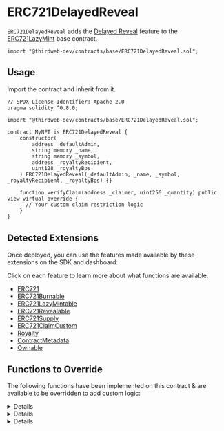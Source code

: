 
# ERC721DelayedReveal

`ERC721DelayedReveal` adds the [Delayed Reveal](/solidity/extensions/delayedreveal) feature to
the [ERC721LazyMint](/solidity/base-contracts/erc721lazymint) base contract.

```solidity
import "@thirdweb-dev/contracts/base/ERC721DelayedReveal.sol";
```

<GithubButtonLink href="https://github.com/thirdweb-dev/contracts/blob/main/contracts/base/ERC721DelayedReveal.sol" />

## Usage

Import the contract and inherit from it.

```solidity
// SPDX-License-Identifier: Apache-2.0
pragma solidity ^0.8.0;

import "@thirdweb-dev/contracts/base/ERC721DelayedReveal.sol";

contract MyNFT is ERC721DelayedReveal {
    constructor(
        address _defaultAdmin,
        string memory _name,
        string memory _symbol,
        address _royaltyRecipient,
        uint128 _royaltyBps
    ) ERC721DelayedReveal(_defaultAdmin, _name, _symbol, _royaltyRecipient, _royaltyBps) {}

    function verifyClaim(address _claimer, uint256 _quantity) public view virtual override {
      // Your custom claim restriction logic
    }
}
```

## Detected Extensions

Once deployed, you can use the features made available by these extensions on the SDK and dashboard:

Click on each feature to learn more about what functions are available.

- [ERC721](/solidity/extensions/erc721)
- [ERC721Burnable](/solidity/extensions/erc721burnable)
- [ERC721LazyMintable](/solidity/extensions/interfcaes/erc721lazymintable)
- [ERC721Revealable](/solidity/extensions/delayedreveal)
- [ERC721Supply](/solidity/extensions/erc721supply)
- [ERC721ClaimCustom](/solidity/extensions/erc721claimcustom)
- [Royalty](/solidity/extensions/royalty)
- [ContractMetadata](/solidity/extensions/contractmetadata)
- [Ownable](/solidity/extensions/ownable)

## Functions to Override

The following functions have been implemented on this contract & are available to be overridden to add custom logic:

<Details id="tokenURI" summary="tokenURI">

```solidity
/**
 *  @notice         Returns the metadata URI for an NFT.
 *  @dev            See `BatchMintMetadata` for handling of metadata in this contract.
 *
 *  @param _tokenId The tokenId of an NFT.
 */
function tokenURI(uint256 _tokenId) public view override returns (string memory) {
    (uint256 batchId, ) = _getBatchId(_tokenId);
    string memory batchUri = _getBaseURI(_tokenId);

    if (isEncryptedBatch(batchId)) {
        return string(abi.encodePacked(batchUri, "0"));
    } else {
        return string(abi.encodePacked(batchUri, _tokenId.toString()));
    }
}

```

</Details>

<Details id="lazyMint" summary="lazyMint">

```solidity
/**
 *  @notice                  Lets an authorized address lazy mint a given amount of NFTs.
 *
 *  @param _amount           The number of NFTs to lazy mint.
 *  @param _baseURIForTokens The placeholder base URI for the 'n' number of NFTs being lazy minted, where the
 *                           metadata for each of those NFTs is `${baseURIForTokens}/${tokenId}`.
 *  @param _data             The encrypted base URI + provenance hash for the batch of NFTs being lazy minted.
 *  @return batchId          A unique integer identifier for the batch of NFTs lazy minted together.
 */
function lazyMint(
    uint256 _amount,
    string calldata _baseURIForTokens,
    bytes calldata _data
) public override returns (uint256 batchId) {
    if (_data.length > 0) {
        (bytes memory encryptedURI, bytes32 provenanceHash) = abi.decode(_data, (bytes, bytes32));
        if (encryptedURI.length != 0 && provenanceHash != "") {
            _setEncryptedData(nextTokenIdToLazyMint + _amount, _data);
        }
    }

    return super.lazyMint(_amount, _baseURIForTokens, _data);
}
```

</Details>

<Details id="reveal" summary="reveal">

```solidity
/**
 *  @notice       Lets an authorized address reveal a batch of delayed reveal NFTs.
 *
 *  @param _index The ID for the batch of delayed-reveal NFTs to reveal.
 *  @param _key   The key with which the base URI for the relevant batch of NFTs was encrypted.
 */
function reveal(uint256 _index, bytes calldata _key) external virtual override returns (string memory revealedURI) {
    require(_canReveal(), "Not authorized");

    uint256 batchId = getBatchIdAtIndex(_index);
    revealedURI = getRevealURI(batchId, _key);

    _setEncryptedData(batchId, "");
    _setBaseURI(batchId, revealedURI);

    emit TokenURIRevealed(_index, revealedURI);
}
```

</Details>
